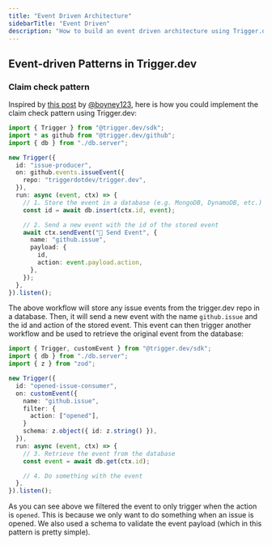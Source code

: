 ```yaml
---
title: "Event Driven Architecture"
sidebarTitle: "Event Driven"
description: "How to build an event driven architecture using Trigger.dev"
---
```


## Event-driven Patterns in Trigger.dev

### Claim check pattern

Inspired by [this post](https://serverlessland.com/event-driven-architecture/visuals/claim-check-pattern) by [@boyney123](https://twitter.com/boyney123), here is how you could implement the claim check pattern using Trigger.dev:

```ts
import { Trigger } from "@trigger.dev/sdk";
import * as github from "@trigger.dev/github";
import { db } from "./db.server";

new Trigger({
  id: "issue-producer",
  on: github.events.issueEvent({
    repo: "triggerdotdev/trigger.dev",
  }),
  run: async (event, ctx) => {
    // 1. Store the event in a database (e.g. MongoDB, DynamoDB, etc.)
    const id = await db.insert(ctx.id, event);

    // 2. Send a new event with the id of the stored event
    await ctx.sendEvent("📧 Send Event", {
      name: "github.issue",
      payload: {
        id,
        action: event.payload.action,
      },
    });
  },
}).listen();
```

The above workflow will store any issue events from the trigger.dev repo in a database. Then, it will send a new event with the name `github.issue` and the id and action of the stored event. This event can then trigger another workflow and be used to retrieve the original event from the database:

```ts
import { Trigger, customEvent } from "@trigger.dev/sdk";
import { db } from "./db.server";
import { z } from "zod";

new Trigger({
  id: "opened-issue-consumer",
  on: customEvent({
    name: "github.issue",
    filter: {
      action: ["opened"],
    }
    schema: z.object({ id: z.string() }),
  }),
  run: async (event, ctx) => {
    // 3. Retrieve the event from the database
    const event = await db.get(ctx.id);

    // 4. Do something with the event
  },
}).listen();
```

As you can see above we filtered the event to only trigger when the action is `opened`. This is because we only want to do something when an issue is opened. We also used a schema to validate the event payload (which in this pattern is pretty simple).
